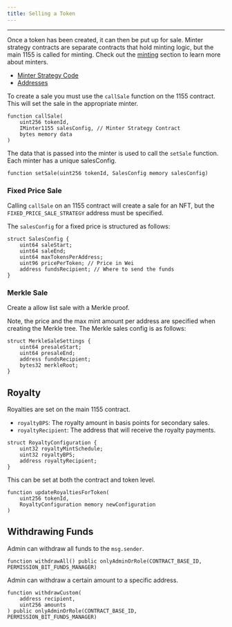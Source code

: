```yaml
---
title: Selling a Token
---
```


---

Once a token has been created, it can then be put up for sale.
Minter strategy contracts are separate contracts that hold minting logic, but the main 1155 is called for minting. 
Check out the [minting](./Minting1155) section to learn more about minters.

- [Minter Strategy Code](https://github.com/digiv3rse/digi-protocol/tree/main/packages/1155-contracts/src/minters)
- [Addresses](https://github.com/digiv3rse/digi-protocol/tree/main/packages/protocol-deployments/addresses)

To create a sale you must use the `callSale` function on the 1155 contract.
This will set the sale in the appropriate minter.

```
function callSale(
    uint256 tokenId,
    IMinter1155 salesConfig, // Minter Strategy Contract
    bytes memory data
) 
```

The data that is passed into the minter is used to call the `setSale` function.
Each minter has a unique salesConfig. 

```
function setSale(uint256 tokenId, SalesConfig memory salesConfig) 
```

### Fixed Price Sale
Calling `callSale` on an 1155 contract will create a sale for an NFT, but the `FIXED_PRICE_SALE_STRATEGY` address must be specified.

The `salesConfig` for a fixed price is structured as follows:

```
struct SalesConfig {
    uint64 saleStart; 
    uint64 saleEnd; 
    uint64 maxTokensPerAddress; 
    uint96 pricePerToken; // Price in Wei
    address fundsRecipient; // Where to send the funds
}
```

### Merkle Sale
Create a allow list sale with a Merkle proof.

Note, the price and the max mint amount per address are specified when creating the Merkle tree. 
The Merkle sales config is as follows:
```
struct MerkleSaleSettings {
    uint64 presaleStart;
    uint64 presaleEnd;
    address fundsRecipient;
    bytes32 merkleRoot;
}
```

## Royalty
Royalties are set on the main 1155 contract.

- `royaltyBPS`: The royalty amount in basis points for secondary sales.
- `royaltyRecipient`: The address that will receive the royalty payments.

```
struct RoyaltyConfiguration {
    uint32 royaltyMintSchedule;
    uint32 royaltyBPS;
    address royaltyRecipient;
}
```

This can be set at both the contract and token level.

```
function updateRoyaltiesForToken(
    uint256 tokenId, 
    RoyaltyConfiguration memory newConfiguration
)
```

## Withdrawing Funds
Admin can withdraw all funds to the `msg.sender`.
```
function withdrawAll() public onlyAdminOrRole(CONTRACT_BASE_ID, PERMISSION_BIT_FUNDS_MANAGER)
```

Admin can withdraw a certain amount to a specific address.
```
function withdrawCustom(
    address recipient, 
    uint256 amounts
) public onlyAdminOrRole(CONTRACT_BASE_ID, PERMISSION_BIT_FUNDS_MANAGER)
```